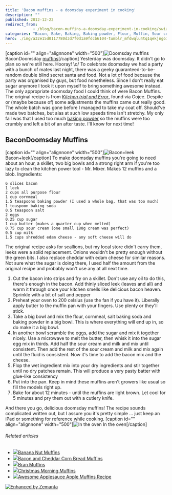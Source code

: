 ```yaml
---
title: 'Bacon muffins - a doomsday experiment in cooking'
description: ""
published: 2012-12-22
redirect_from: 
            - /blog/bacon-muffins-a-doomsday-experiment-in-cooking/swizec/5768
categories: "Bacon, Bake, Baking, Baking powder, Flour, Muffin, Sour cream, Uncategorized"
hero: ./img/a32e15d0117780d3d7f0d1a9fdcb6104-tumblr_mfdwqlu4tq1qekjngo1_500.jpg
---
```

\[caption id=&quot;&quot; align=&quot;alignnone&quot; width=&quot;500&quot;]![Doomsday muffins](./img/a32e15d0117780d3d7f0d1a9fdcb6104-tumblr_mfdwqlu4tq1qekjngo1_500.jpg "Doomsday muffins") BaconDoomsday [muffins](http://en.wikipedia.org/wiki/Muffin "Muffin")\[/caption] Yesterday was doomsday. It didn&#x27;t go to plan so we&#x27;re still here. Hooray! \\o/ To celebrate doomsday we had a party with a bunch of mates last night, there was a geeky guaranteed-to-be-random double blind secret santa and food. Not a lot of food because the party was organised by guys, but food nonetheless. Since I don&#x27;t really eat sugar anymore I took it upon myself to bring something awesome instead. The only appropriate doomsday food I could think of were Bacon Muffins. The original recipe is from [_Kitchen trial and Error_](http://kitchentrialanderror.blogspot.com/2011/04/mini-bacon-scallion-corn-muffins-with.html), found via Gojee. Despite or (maybe because of) some adjustments the muffins came out really good. The whole batch was gone before I managed to take my coat off. Should&#x27;ve made two batches, but alas at such low speeds time isn&#x27;t stretchy. My only fail was that I used too much [baking powder](http://en.wikipedia.org/wiki/Baking_powder "Baking powder") so the muffins were too crumbly and left a bit of an after taste. I&#x27;ll know for next time!

## BaconDoomsday Muffins

\[caption id=&quot;&quot; align=&quot;alignnone&quot; width=&quot;500&quot;]![Bacon+leek](./img/fe8f367dfc0b4a2d1b803a67ea1782ed-tumblr_mfdswagDVo1qekjngo1_500.jpg "Bacon+leek") Bacon+leek\[/caption] To make doomsday muffins you&#x27;re going to need about an hour, a skillet, two big bowls and a strong right arm if you&#x27;re too lazy to clean the kitchen power tool - Mr. Mixer. Makes 12 muffins and a blob. Ingredients:

```
6 slices bacon
1 leek
2 cups all purpose flour
1 cup cornmeal
1.5 teaspoons baking powder (I used a whole bag, that was too much)
1 teaspoon baking soda
0.5 teaspoon salt
2 eggs
0.25 cup sugar
1 cup butter (makes a quarter cup when melted)
0.75 cup sour cream (one small 180g cream was perfect)
0.5 cup milk
1.5 cups shredded edam cheese - any soft cheese will do
```

The original recipe asks for scallions, but my local store didn&#x27;t carry them, leeks were a solid replacement. Onions wouldn&#x27;t be pretty enough without the green bits. I also replace cheddar with edam cheese for similar reasons. Not sure what the sugar is doing there, I used half the amount from the original recipe and probably won&#x27;t use any at all next time.

1. Cut the bacon into strips and fry on a skillet. Don&#x27;t use any oil to do this, there&#x27;s enough in the bacon. Add thinly sliced leek (leaves and all) and warm it through once your kitchen smells like delicious bacon heaven. Sprinkle with a bit of salt and pepper
2. Preheat your oven to 200 celsius (use the fan if you have it). Liberally apply butter to the muffin pan with your fingers. Use plenty or they&#x27;ll stick.
3. Take a big bowl and mix the flour, cornmeal, salt baking soda and baking powder in a big bowl. This is where everything will end up in, so do make it a big bowl.
4. In another bowl scramble the eggs, add the sugar and mix it together nicely. Use a microwave to melt the butter, then whisk it into the sugar egg mix in thirds. Add half the sour cream and milk and mix until consistent. Then add the rest of the sour cream and milk and mix again until the fluid is consistent. Now it&#x27;s time to add the bacon mix and the cheese.
5. Flop the wet ingredient mix into your dry ingredients and stir together until no dry patches remain. This will produce a very pasty batter with glue-like consistency
6. Put into the pan. Keep in mind these muffins aren&#x27;t growers like usual so fill the models right up.
7. Bake for about 12 minutes - until the muffins are light brown. Let cool for 5 minutes and pry them out with a cutlery knife.

And there you go, delicious doomsday muffins! The recipe sounds complicated written out, but I assure you it&#x27;s pretty simple ... just keep an iPad or something for reference while cooking. \[caption id=&quot;&quot; align=&quot;alignnone&quot; width=&quot;500&quot;]![In the oven](./img/beead79ed9f1e92e4199ccccdbb31751-tumblr_mfdw5yWHUd1qekjngo1_500.jpg "In the oven") In the oven\[/caption]

###### Related articles

- [![](http://i.zemanta.com/132721110_80_80.jpg)](http://apronsandcammies.wordpress.com/2012/12/17/banana-nut-muffins/)[Banana Nut Muffins](http://apronsandcammies.wordpress.com/2012/12/17/banana-nut-muffins/)
- [![](http://i.zemanta.com/120240570_80_80.jpg)](http://thesuburbansoapbox.com/2012/10/21/bacon-and-cheddar-corn-bread-muffins/)[Bacon and Cheddar Corn Bread Muffins](http://thesuburbansoapbox.com/2012/10/21/bacon-and-cheddar-corn-bread-muffins/)
- [![](http://i.zemanta.com/130490119_80_80.jpg)](http://familyrecipebooks.wordpress.com/2012/12/06/bran-muffins/)[Bran Muffins](http://familyrecipebooks.wordpress.com/2012/12/06/bran-muffins/)
- [![](http://i.zemanta.com/133269490_80_80.jpg)](http://cookingatzerodegrees.wordpress.com/2012/12/21/christmas-morning-muffins/)[Christmas Morning Muffins](http://cookingatzerodegrees.wordpress.com/2012/12/21/christmas-morning-muffins/)
- [![](http://i.zemanta.com/133154582_80_80.jpg)](http://www.foodiecitymom.com/apple-muffins-recipe/)[Awesome Applesauce Apple Muffins Recipe](http://www.foodiecitymom.com/apple-muffins-recipe/)

[![Enhanced by Zemanta](http://img.zemanta.com/zemified_e.png?x-id=e4c2b46e-8527-412c-b713-c70462acc8cc)](http://www.zemanta.com/?px "Enhanced by Zemanta")